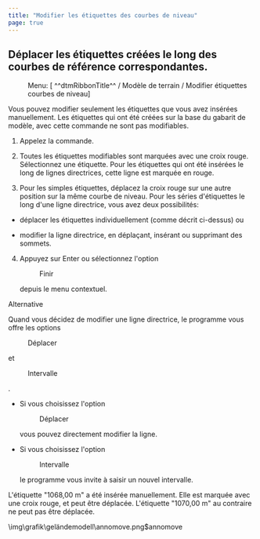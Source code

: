 ```yaml
---
title: "Modifier les étiquettes des courbes de niveau"
page: true
---
```

## D&#233;placer les &#233;tiquettes cr&#233;&#233;es le long des courbes de r&#233;f&#233;rence correspondantes.
 <Menu> Menu: [ ^^dtmRibbonTitle^^ / Modèle de terrain / Modifier étiquettes courbes de niveau] </Menu> 

<Success>
Vous pouvez modifier seulement les &#233;tiquettes que vous avez ins&#233;r&#233;es manuellement. Les &#233;tiquettes qui ont &#233;t&#233; cr&#233;&#233;es sur la base du gabarit de mod&#232;le, avec cette commande ne sont pas modifiables.
</Success>


1. Appelez la commande.

2. Toutes les &#233;tiquettes modifiables sont marqu&#233;es avec une croix rouge. S&#233;lectionnez une &#233;tiquette. Pour les &#233;tiquettes qui ont &#233;t&#233; ins&#233;r&#233;es le long de lignes directrices, cette ligne est marqu&#233;e en rouge.

3. Pour les simples &#233;tiquettes, d&#233;placez la croix rouge sur une autre position sur la m&#234;me courbe de niveau. Pour les s&#233;ries d&#39;&#233;tiquettes le long d&#39;une ligne directrice, vous avez deux possibilit&#233;s:

- d&#233;placer les &#233;tiquettes individuellement (comme d&#233;crit ci-dessus) ou

- modifier la ligne directrice, en d&#233;pla&#231;ant, ins&#233;rant ou supprimant des sommets.



4.  Appuyez sur <Border>Enter</Border>  ou s&#233;lectionnez l&#39;option <Menu>Finir</Menu>  depuis le menu contextuel.




Alternative

Quand vous d&#233;cidez de modifier une ligne directrice, le programme vous offre les options  <Menu>Déplacer</Menu>  et  <Menu>Intervalle</Menu> .


- Si vous choisissez l&#39;option <Menu>Déplacer</Menu>  vous pouvez directement modifier la ligne.

- Si vous choisissez l&#39;option <Menu>Intervalle</Menu>  le programme vous invite &#224; saisir un nouvel intervalle.




<Info>
 L&#39;&#233;tiquette &quot;1068,00 m&quot; a &#233;t&#233; ins&#233;r&#233;e manuellement. Elle est marqu&#233;e avec une croix rouge, et peut &#234;tre d&#233;plac&#233;e. L&#39;&#233;tiquette &quot;1070,00 m&quot; au contraire ne peut pas &#234;tre d&#233;plac&#233;e.

<Image>\img\grafik\geländemodell\annomove.png$annomove</Image>
</Info>

